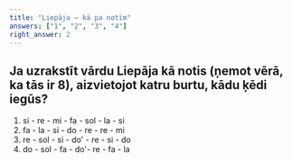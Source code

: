 ```yaml
---
title: "Liepāja – kā pa notīm"
answers: ["1", "2", "3", "4"]
right_answer: 2
---
```


## Ja uzrakstīt vārdu Liepāja kā notis (ņemot vērā, ka tās ir 8), aizvietojot katru burtu, kādu ķēdi iegūs?
1. si - re - mi - fa - sol - la - si 
2. fa - la - si - do - re - re - mi 
3. re - sol - si - do' - re - si - do
4. do - sol - fa - do'- re - fa - la 
